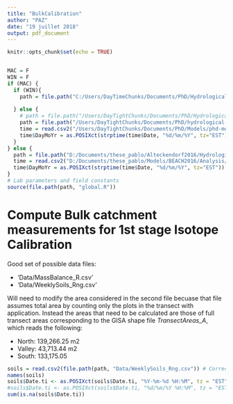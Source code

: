 ```yaml
---
title: "BulkCalibration"
author: "PAZ"
date: "19 juillet 2018"
output: pdf_document
---
```


```r
knitr::opts_chunk$set(echo = TRUE)


MAC = F
WIN = F
if (MAC) {
  if (WIN){
    path = file.path("C:/Users/DayTimeChunks/Documents/PhD/HydrologicalMonitoring")
    
  } else {
    # path = file.path("/Users/DayTightChunks/Documents/PhD/HydrologicalMonitoring")
    path = file.path("/Users/DayTightChunks/Documents/PhD/hydrological-monitoring")
    time = read.csv2("/Users/DayTightChunks/Documents/PhD/Models/phd-model-master/Analysis/Data/Time.csv")
    time$DayMoYr = as.POSIXct(strptime(time$Date, "%d/%m/%Y", tz="EST"))
  }
} else {
  path = file.path("D:/Documents/these_pablo/Alteckendorf2016/HydrologicalMonitoring")
  time = read.csv2("D:/Documents/these_pablo/Models/BEACH2016/Analysis/Data/Time.csv")
  time$DayMoYr = as.POSIXct(strptime(time$Date, "%d/%m/%Y", tz="EST"))
}
# Lab parameters and field constants
source(file.path(path, "global.R"))

```



# Compute Bulk catchment measurements for 1st stage Isotope Calibration

Good set of possible data files:

- 'Data/MassBalance_R.csv'
- 'Data/WeeklySoils_Rng.csv'

Will need to modify the area considered in the second file becuase that file assumes total area by counting only the plots in the transect with application. Instead the areas that need to be calculated are those of full transect areas corresponding to the GISA shape file *TransectAreas_A*, which reads the following:

- North: 139,266.25 m2
- Valley: 43,713.44 m2
- South: 133,175.05

```r
soils = read.csv2(file.path(path, "Data/WeeklySoils_Rng.csv")) # Corrected with only ngC > 2.0
names(soils)
soils$Date.ti <- as.POSIXct(soils$Date.ti, "%Y-%m-%d %H:%M", tz = "EST")
#soils$Date.ti <- as.POSIXct(soils$Date.ti, "%d/%m/%Y %H:%M", tz = "EST")
sum(is.na(soils$Date.ti))

```


